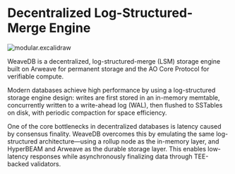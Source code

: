# Decentralized Log-Structured-Merge Engine

![modular.excalidraw](/images/architecture.png)

WeaveDB is a decentralized, log-structured-merge (LSM) storage engine built on Arweave for permanent storage and the AO Core Protocol for verifiable compute.

Modern databases achieve high performance by using a log-structured storage engine design: writes are first stored in an in-memory memtable, concurrently written to a write-ahead log (WAL), then flushed to SSTables on disk, with periodic compaction for space efficiency.

One of the core bottlenecks in decentralized databases is latency caused by consensus finality. WeaveDB overcomes this by emulating the same log-structured architecture—using a rollup node as the in-memory layer, and HyperBEAM and Arweave as the durable storage layer. This enables low-latency responses while asynchronously finalizing data through TEE-backed validators.